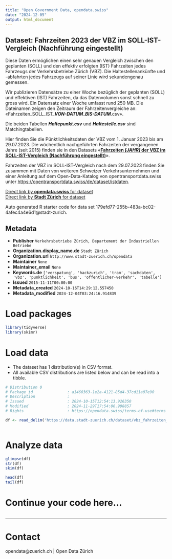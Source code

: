 ```yaml
---
title: "Open Government Data, opendata.swiss"
date: "2024-12-05"
output: html_document
---
```


## Dataset: Fahrzeiten 2023 der VBZ im SOLL-IST-Vergleich (Nachführung eingestellt)

Diese Daten ermöglichen einen sehr genauen Vergleich zwischen den geplanten (SOLL) und den effektiv erfolgten (IST) Fahrzeiten jedes Fahrzeugs der Verkehrsbetriebe Zürich (VBZ). Die Haltestellenankünfte und -abfahrten jedes Fahrzeugs auf seiner Linie wird sekundengenau gemessen.

Wir publizieren Datensätze zu einer Woche bezüglich der geplanten (SOLL) und effektiven (IST) Fahrzeiten, da das Datenvolumen sonst schnell zu gross wird. Ein Datensatz einer Woche umfasst rund 250 MB. Die Dateinamen zeigen den Zeitraum der Fahrzeitenvergleiche an: «Fahrzeiten_SOLL_IST_***VON-DATUM***_***BIS-DATUM***.csv». 

Die beiden Tabellen ***Haltepunkt.csv*** und ***Haltestelle.csv*** sind Matchingtabellen.

Hier finden Sie die Pünktlichkeitsdaten der VBZ vom 1. Januar 2023 bis am 29.07.2023. Die wöchentlich nachgeführten Fahrzeiten der vergangenen Jahre (seit 2015) finden sie in den Datasets «[**Fahrzeiten *[JAHR]* der VBZ im SOLL-IST-Vergleich (Nachführung eingestellt)**](https://data.stadt-zuerich.ch/dataset?q=%22SOLL-IST-Vergleich%22&sort=title_string+desc)».

Fahrzeiten der VBZ im SOLL-IST-Vergleich nach dem 29.07.2023 finden Sie zusammen mit Daten von weiteren Schweizer Verkehrsunternehmen und einer Anleitung auf dem Open-Data-Katalog von opentransportdata.swiss unter [https://opentransportdata.swiss/de/dataset/istdaten](https://opentransportdata.swiss/de/dataset/istdaten).



[Direct link by **opendata.swiss** for dataset](https://opendata.swiss/de/dataset/fahrzeiten-2023-der-vbz-im-soll-ist-vergleich-nachfuhrung-eingestellt)<br>
[Direct link by **Stadt Zürich** for dataset](https://data.stadt-zuerich.ch/dataset/vbz_fahrzeiten_ogd_2023)

Auto generated R starter code for data set 179efd77-255b-483a-bc02-4afec4a4e6d1@stadt-zurich.

## Metadata

- **Publisher** `Verkehrsbetriebe Zürich, Departement der Industriellen Betriebe`
- **Organization.display_name.de** `Stadt Zürich`
- **Organization.url** `http://www.stadt-zuerich.ch/opendata`
- **Maintainer** `None`
- **Maintainer_email** `None`
- **Keywords.de** `['verspatung', 'hackzurich', 'tram', 'sachdaten', 'vbz', 'punktlichkeit', 'bus', 'offentlicher-verkehr', 'tabelle']`
- **Issued** `2015-11-11T00:00:00`
- **Metadata_created** `2024-10-16T14:29:12.557450`
- **Metadata_modified** `2024-12-04T03:24:16.914839`


# Load packages

```r

library(tidyverse)
library(skimr)

```

# Load data

-   The dataset has 1 distribution(s) in CSV format.
-   All available CSV distributions are listed below and can be read into a tibble.

```r

# Distribution 0
# Package_id               : a1460363-1e2a-4121-85d4-37cd11a07e90
# Description              : 
# Issued                   : 2024-10-15T12:54:13.926350
# Modified                 : 2024-11-29T17:54:06.998857
# Rights                   : https://opendata.swiss/terms-of-use#terms_open

df <- read_delim('https://data.stadt-zuerich.ch/dataset/vbz_fahrzeiten_ogd_2023/download/Fahrzeiten_SOLL_IST_20230101_20230107.csv')



```

# Analyze data

```r

glimpse(df)
str(df)
skim(df)

head(df)
tail(df)

```

# Continue your code here...

```r

```

------------------------------------------------------------------------

# Contact

opendata@zuerich.ch | Open Data Zürich
